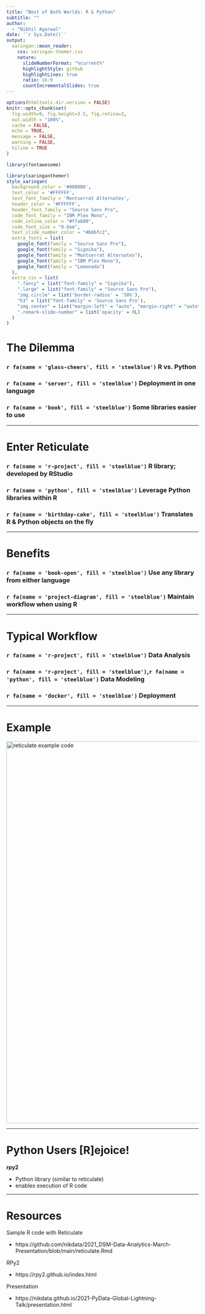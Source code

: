 ```yaml
---
title: "Best of Both Worlds: R & Python"
subtitle: ""  
author: 
  - "Nikhil Agarwal"
date: '`r Sys.Date()`'
output:
  xaringan::moon_reader:
    css: xaringan-themer.css
    nature:
      slideNumberFormat: "%current%"
      highlightStyle: github
      highlightLines: true
      ratio: 16:9
      countIncrementalSlides: true
---
```


```r
options(htmltools.dir.version = FALSE)
knitr::opts_chunk$set(
  fig.width=9, fig.height=3.5, fig.retina=3,
  out.width = "100%",
  cache = FALSE,
  echo = TRUE,
  message = FALSE, 
  warning = FALSE,
  hiline = TRUE
)

library(fontawesome)
```

```r
library(xaringanthemer)
style_xaringan(
  background_color = '#000000',
  text_color = '#FFFFFF',
  text_font_family = 'Montserrat Alternates',
  header_color = '#FFFFFF',
  header_font_family = "Source Sans Pro",
  code_font_family = "IBM Plex Mono",
  code_inline_color = "#ffa600",
  code_font_size = "0.6em",
  text_slide_number_color = "#b6bfc2",
  extra_fonts = list(
    google_font(family = "Source Sans Pro"),
    google_font(family = "Signika"),
    google_font(family = "Montserrat Alternates"),
    google_font(family = "IBM Plex Mono"),
    google_font(family = "Lemonada")
  ),
  extra_css = list(
    ".fancy" = list("font-family" = "Signika"),
    ".large" = list("font-family" = "Source Sans Pro"),
    "img.circle" = list('border-radius' = '50%'),
    "h3" = list("font-family" = 'Source Sans Pro'),
    "img.center" = list("margin-left" = "auto", "margin-right" = "auto"),
    ".remark-slide-number" = list('opacity' = 0L)
  )
)
```


# The Dilemma

### `r fa(name = 'glass-cheers', fill = 'steelblue')` R vs. Python

### `r fa(name = 'server', fill = 'steelblue')` Deployment in one language

### `r fa(name = 'book', fill = 'steelblue')` Some libraries easier to use

---

# Enter Reticulate

### `r fa(name = 'r-project', fill = 'steelblue')` R library; developed by RStudio

### `r fa(name = 'python', fill = 'steelblue')` Leverage Python libraries within R

### `r fa(name = 'birthday-cake', fill = 'steelblue')` Translates R & Python objects on the fly

---

# Benefits

### `r fa(name = 'book-open', fill = 'steelblue')` Use any library from either language

### `r fa(name = 'project-diagram', fill = 'steelblue')` Maintain workflow when using R

---

# Typical Workflow

### `r fa(name = 'r-project', fill = 'steelblue')` Data Analysis

### `r fa(name = 'r-project', fill = 'steelblue')`,`r fa(name = 'python', fill = 'steelblue')` Data Modeling

### `r fa(name = 'docker', fill = 'steelblue')` Deployment

---

# Example

<img src="img/reticulate-code.png" width="1000" alt="reticulate example code">

---

# Python Users [R]ejoice!

**rpy2**

- Python library (similar to reticulate)
- enables execution of R code

---

# Resources

Sample R code with Reticulate

- https://github.com/nikdata/2021_DSM-Data-Analytics-March-Presentation/blob/main/reticulate.Rmd

RPy2

- https://rpy2.github.io/index.html

Presentation

- https://nikdata.github.io/2021-PyData-Global-Lightning-Talk/presentation.html